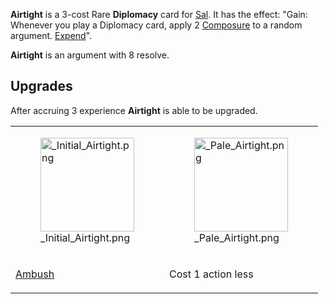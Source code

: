 {{Card
|character = Sal
|rarity = Rare
|cardtype = Diplomacy
|decktype = Negotiation
|keywords = [[Composure]], [[Expend]]
|upgradeable = Yes
|expreq = 3
|upgrade1 = Initial Airtight
|upgrade2 = Pale Airtight}}

{{Quote|Veep grumbled and slumped back into his chair. Deflated.}}

'''Airtight''' is a 3-cost Rare '''Diplomacy''' card for [[Sal]]. It has the effect: "Gain: Whenever you play a Diplomacy card, apply 2 [[Composure]] to a random argument. [[Expend]]".

'''Airtight''' is an argument with 8 resolve.

==Upgrades==
After accruing 3 experience '''Airtight''' is able to be upgraded.
{| class="wikitable" style="text-align:center"
|-
|[[File: Initial Airtight.png|150px]]
|[[File: Pale Airtight.png|150px]]
|-
![[Ambush]]
!Cost 1 action less
|}